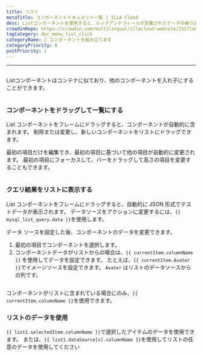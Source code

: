 ```yaml
---
title: リスト
metaTitle: コンポーネントドキュメント一覧 | ILLA Cloud
desc: Listコンポーネントを使用すると、ルックアンドフィールが定義されたデータの繰り返し行を作成できます。
crowdinRepo: https://crowdin.com/multilingual/illacloud-website/231?languages=ja&filter=basic&value=0
tagCategory: doc_menu_list_click
categoryName: 🧬 コンポーネントを組み立てます
categoryPriority: 6
postPriority: 1
---
```


* * *

## <h2 hidden>リスト</h2>

Listコンポーネントはコンテナに似ており、他のコンポーネントを入れ子にすることができます。

<img
  src='https://cdn.illacloud.com/official-website/img/docs/assemble/list.png'
  alt=""
/>

### コンポーネントをドラッグして一覧にする

List コンポーネントをフレームにドラッグすると、コンポーネントが自動的に含まれます。 削除または変更し、新しいコンポーネントをリストにドラッグできます。 

最初の項目だけを編集でき、最初の項目に基づいて他の項目が自動的に変更されます。 最初の項目にフォーカスして、バーをドラッグして高さの項目を変更することもできます。

<img
  src='https://cdn.illacloud.com/official-website/img/docs/assemble/list1.png'
  alt=""
/>

### クエリ結果をリストに表示する

List コンポーネントをフレームにドラッグすると、自動的に JSON 形式でテストデータが表示されます。 データソースをアクションに変更するには、`{{ mysql_list_query.data }}`を使用します。 

データ ソースを設定した後、コンポーネントのデータを変更できます。

1.  最初の項目でコンポーネントを選択します。 
2.  コンポーネントデータがリストからの場合は、`{{ currentItem.columnName }}` を使用してデータを設定できます。 たとえば、`{{ currentItem.Avater }}`でイメージソースを設定できます。 `Avater` はリストのデータソースからの列です。

<img
  src='https://cdn.illacloud.com/official-website/img/docs/assemble/list2.png'
  alt=""
/>

コンポーネントがリストに含まれている場合にのみ、`{{ currentItem.columnName }}`を使用できます。 

### リストのデータを使用

`{{ list1.selectedItem.columnName }}`で選択したアイテムのデータを使用できます。 または、`{{ list1.dataSource[n].columnName }}`を使用してリストの任意のデータを使用してください

<img
  src='https://cdn.illacloud.com/official-website/img/docs/assemble/list3.png'
  alt=""
/>
